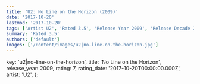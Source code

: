 ```yaml
---
title: 'U2: No Line on the Horizon (2009)'
date: '2017-10-20'
lastmod: '2017-10-20'
tags: ['Artist U2', 'Rated 3.5', 'Release Year 2009', 'Release Decade 2000']
summary: 'Rated 3.5'
authors: ['default']
images: ['/content/images/u2|no-line-on-the-horizon.jpg']
---
```


  key: 'u2|no-line-on-the-horizon',
  title: 'No Line on the Horizon',
  release_year: 2009,
  rating: 7,
  rating_date: '2017-10-20T00:00:00.000Z',
  artist: 'U2',
};

<MusicRating data={data} />
